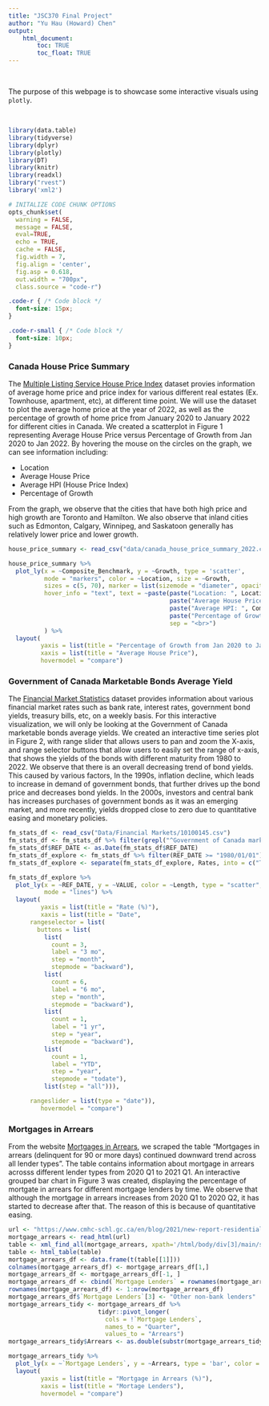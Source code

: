 ```yaml
---
title: "JSC370 Final Project"
author: "Yu Hau (Howard) Chen"
output: 
    html_document:
        toc: TRUE
        toc_float: TRUE
---
```


<br>

The purpose of this webpage is to showcase some interactive visuals using `plotly`.

<br>

```r

library(data.table)
library(tidyverse)
library(dplyr)
library(plotly)
library(DT)
library(knitr)
library(readxl)
library("rvest")
library('xml2')

# INITALIZE CODE CHUNK OPTIONS
opts_chunk$set(
  warning = FALSE,
  message = FALSE,
  eval=TRUE,
  echo = TRUE,
  cache = FALSE,
  fig.width = 7, 
  fig.align = 'center',
  fig.asp = 0.618,
  out.width = "700px",
  class.source = "code-r")
```

```css
.code-r { /* Code block */
  font-size: 15px;
}

.code-r-small { /* Code block */
  font-size: 10px;
}
```

### Canada House Price Summary

The [Multiple Listing Service House Price Index](https://www.crea.ca/housing-market-stats/mls-home-price-index/hpi-tool/) dataset provies information of average home price and price index for various different real estates (Ex. Townhouse, apartment, etc), at different time point. We will use the dataset to plot the average home price at the year of 2022, as well as the percentage of growth of home price from January 2020 to January 2022 for different cities in Canada. We created a scatterplot in Figure 1 representing Average House Price versus Percentage of Growth from Jan 2020 to Jan 2022. By hovering the mouse on the circles on the graph, we can see information including:

- Location
- Average House Price
- Average HPI (House Price Index)
- Percentage of Growth

From the graph, we observe that the cities that have both high price and high growth are Toronto and Hamilton. We also observe that inland cities such as Edmonton, Calgary, Winnipeg, and Saskatoon generally has relatively lower price and lower growth.

```r
house_price_summary <- read_csv("data/canada_house_price_summary_2022.csv")
```

```r
house_price_summary %>%
  plot_ly(x = ~Composite_Benchmark, y = ~Growth, type = 'scatter', 
          mode = "markers", color = ~Location, size = ~Growth,
          sizes = c(5, 70), marker = list(sizemode = "diameter", opacity = 0.5),
          hover_info = "text", text = ~paste(paste("Location: ", Location), 
                                             paste("Average House Price: ", Composite_Benchmark),
                                             paste("Average HPI: ", Composite_HPI),
                                             paste("Percentage of Growth: ", Growth),
                                             sep = "<br>")
          ) %>%
  layout(
         yaxis = list(title = "Percentage of Growth from Jan 2020 to Jan 2022"),
         xaxis = list(title = "Average House Price"),
         hovermodel = "compare")
```

### Government of Canada Marketable Bonds Average Yield

The [Financial Market Statistics](https://www150.statcan.gc.ca/t1/tbl1/en/tv.action?pid=1010014501) dataset provides information about various financial market rates such as bank rate, interest rates, government bond yields, treasury bills, etc, on a weekly basis. For this interactive visualization, we will only be looking at the Government of Canada marketable bonds average yields. We created an interactive time series plot in Figure 2, with range slider that allows users to pan and zoom the X-axis, and range selector buttons that allow users to easily set the range of x-axis, that shows the yields of the bonds with different maturity from 1980 to 2022. We observe that there is an overall decreasing trend of bond yields. This caused by various factors, In the 1990s, inflation decline, which leads to increase in demand of government bonds, that further drives up the bond price and decreases bond yields. In the 2000s, investors and central bank has increases purchases of government bonds as it was an emerging market, and more recently, yields dropped close to zero due to quantitative easing and monetary policies.

```r
fm_stats_df <- read_csv("Data/Financial Markets/10100145.csv")
fm_stats_df <- fm_stats_df %>% filter(grepl("^Government of Canada marketable bonds*", Rates))
fm_stats_df$REF_DATE <- as.Date(fm_stats_df$REF_DATE)
fm_stats_df_explore <- fm_stats_df %>% filter(REF_DATE >= "1980/01/01")
fm_stats_df_explore <- separate(fm_stats_df_explore, Rates, into = c("Type", "Length"), sep = ": ")
```

```r
fm_stats_df_explore %>%
  plot_ly(x = ~REF_DATE, y = ~VALUE, color = ~Length, type = "scatter",
          mode = "lines") %>%
  layout(
         yaxis = list(title = "Rate (%)"),
         xaxis = list(title = "Date",
      rangeselector = list(
        buttons = list(
          list(
            count = 3,
            label = "3 mo",
            step = "month",
            stepmode = "backward"),
          list(
            count = 6,
            label = "6 mo",
            step = "month",
            stepmode = "backward"),
          list(
            count = 1,
            label = "1 yr",
            step = "year",
            stepmode = "backward"),
          list(
            count = 1,
            label = "YTD",
            step = "year",
            stepmode = "todate"),
          list(step = "all"))),

      rangeslider = list(type = "date")),
         hovermodel = "compare")
```

### Mortgages in Arrears

From the website [Mortgages in Arrears](https://www.cmhc-schl.gc.ca/en/blog/2021/new-report-sresidential-mortgages-shows-30-year-low-arrears), we scraped the table “Mortgages in arrears (delinquent for 90 or more days) continued downward trend across all lender types”. The table contains information about mortgage in arrears acrosss different lender types from 2020 Q1 to 2021 Q1. An interactive grouped bar chart in Figure 3 was created, displaying the percentage of mortgate in arrears for different mortgage lenders by time. We observe that although the mortgage in arrears increases from 2020 Q1 to 2020 Q2, it has started to decrease after that. The reason of this is because of quantitative easing. 

```r
url <- "https://www.cmhc-schl.gc.ca/en/blog/2021/new-report-residential-mortgages-shows-30-year-low-arrears"
mortgage_arrears <- read_html(url)
table <- xml_find_all(mortgage_arrears, xpath='/html/body/div[3]/main/section/div[9]/div/figure/div/div[2]/div/table')
table <- html_table(table)
mortgage_arrears_df <- data.frame(t(table[[1]]))
colnames(mortgage_arrears_df) <- mortgage_arrears_df[1,]
mortgage_arrears_df <- mortgage_arrears_df[-1, ]
mortgage_arrears_df <- cbind(`Mortgage Lenders` = rownames(mortgage_arrears_df), mortgage_arrears_df)
rownames(mortgage_arrears_df) <- 1:nrow(mortgage_arrears_df)
mortgage_arrears_df$`Mortgage Lenders`[3] <- "Other non-bank lenders"
mortgage_arrears_tidy <- mortgage_arrears_df %>% 
                         tidyr::pivot_longer(
                           cols = !`Mortgage Lenders`, 
                           names_to = "Quarter", 
                           values_to = "Arrears")
mortgage_arrears_tidy$Arrears <- as.double(substr(mortgage_arrears_tidy$Arrears, 1, 4), digits=3)
```

```r
mortgage_arrears_tidy %>% 
  plot_ly(x = ~`Mortgage Lenders`, y = ~Arrears, type = 'bar', color = ~Quarter) %>%
  layout(
         yaxis = list(title = "Mortgage in Arrears (%)"),
         xaxis = list(title = "Mortage Lenders"),
         hovermodel = "compare")
```

<br>
<br>